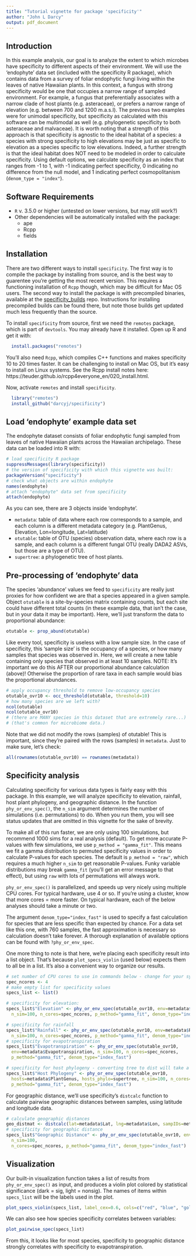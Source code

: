 ```yaml
---
title: "Tutorial vignette for package 'specificity'"
author: "John L Darcy"
output: pdf_document
---
```


## Introduction
In this example analysis, our goal is to analyze the extent to which microbes have specificity to different aspects of their environment. We will use the 'endophyte' data set (included with the specificity R package), which contains data from a survey of foliar endophytic fungi living within the leaves of native Hawaiian plants. In this context, a fungus with strong specificity would be one that occupies a narrow range of sampled environment. For example, a fungus that preferentially associates with a narrow clade of host plants (e.g. asteraceae), or prefers a narrow range of elevation (e.g. between 700 and 1200 m.a.s.l). The previous two examples were for unimodal specificity, but specificity as calculated with this software can be multimodal as well (e.g. phylogenetic specificity to both asteraceae and malvaceae). It is worth noting that a strength of this approach is that specificity is agnostic to the ideal habitat of a species: a species with strong specificity to high elevations may be just as specific to elevation as a species specific to low elevations. Indeed, a further strength is that the ideal habitat does NOT need to be modeled in order to calculate specificity. Using default options, we calculate specificity as an index that ranges from -1 to 1, with -1 indicating perfect specificity, 0 indicating no difference from the null model, and 1 indicating perfect cosmopolitanism (`denom_type = "index"`).

## Software Requirements
* `R` v. 3.5.0 or higher (untested on lower versions, but may still work?)
* Other dependencies will be automatically installed with the package:
    - ape
    - Rcpp
    - fields

## Installation
There are two different ways to install `specificity`. The first way is to compile the package by installing from source, and is the best way to guarentee you're getting the most recent version. This requires a functioning installation of `Rcpp` though, which may be difficult for Mac OS users. The second way to install the package is with precompiled binaries, available at the [specificity_builds](https://github.com/darcyj/specificity_builds) repo. Instructions for installing precompiled builds can be found there, but note those builds get updated much less frequently than the source.

To install `specificity` from source, first we need the `remotes` package, which is part of `devtools`. You may already have it installed. Open up R and get it with:
```r
  install.packages("remotes")
```

You'll also need `Rcpp`, which compiles C++ functions and makes specificity 10 to 20 times faster. It can be challenging to install on Mac OS, but it's easy to install on Linux systems. See the Rcpp install notes here: https://teuder.github.io/rcpp4everyone_en/020_install.html. 

Now, activate `remotes`  and install `specificity`.
```r
  library("remotes")
  install_github("darcyj/specificity")
```

## Load 'endophyte' example data set
The endophyte dataset consists of foliar endophytic fungi sampled from leaves of native Hawaiian plants across the Hawaiian archipelago. These data can be loaded into R with:
```r
# load specificity R package
suppressMessages(library(specificity))
# the version of specificity with which this vignette was built:
packageVersion("specificity")
# check what objects are within endophyte
names(endophyte)
# attach "endophyte" data set from specificity
attach(endophyte)
```
As you can see, there are 3 objects inside 'endophyte'. 

* `metadata`: table of data where each row corresponds to a sample, and each column is a different metadata category (e.g. PlantGenus, Elevation, Lon=longitude, Lat=latitude)
* `otutable`: table of OTU (species) observation data, where each row is a sample, and each column is a different fungal OTU (really DADA2 ASVs, but those are a type of OTU).
* `supertree`: a phylogenetic tree of host plants.

## Pre-processing of 'endophyte' data
The species 'abundance' values we feed to `specificity` are really just proxies for how confident we are that a species appeared in a given sample. Object `otutable` is a site-by-species matrix containing counts, but each site could have different total counts (in these example data, that isn't the case, but in your data it may be important). Here, we'll just transform the data to proportional abundance:
```r
otutable <- prop_abund(otutable)
```

Like every tool, specificity is useless with a low sample size. In the case of specificity, this 'sample size' is the occupancy of a species, or how many samples that species was observed in. Here, we will create a new table containing only species that observed in at least 10 samples. NOTE: It's important we do this AFTER our proportional abundance calculation (above)! Otherwise the proportion of rare taxa in each sample would bias the proportional abundances.
```r
# apply occupancy threshold to remove low-occupancy species
otutable_ovr10 <- occ_threshold(otutable, threshold=10)
# how many species are we left with?
ncol(otutable)
ncol(otutable_ovr10)
# (there are MANY species in this dataset that are extremely rare...)
# (that's common for microbiome data.)
```

Note that we did not modify the rows (samples) of otutable! This is important, since they're paired with the rows (samples) in `metadata`. Just to make sure, let's check:
```r
all(rownames(otutable_ovr10) == rownames(metadata))
```

## Specificity analysis
Calculating specificity for various data types is fairly easy with this package. In this example, we will analyze specificity to elevation, rainfall, host plant phylogeny, and geographic distance. In the function `phy_or_env_spec()`, the `n_sim` argument determines the number of simulations (i.e. permutations) to do. When you run them, you will see status updates that are omitted in this vignette for the sake of brevity. 

To make all of this run faster, we are only using 100 simulations, but recommend 1000 sims for a real analysis (default). To get more accurate P-values with few simulations, we use `p_method = "gamma_fit"`. This means we fit a gamma distribution to permuted specificity values in order to calculate P-values for each species. The default is `p_method = "raw"`, which requires a much higher `n_sim` to get reasonable P-values. Funky variable distributions may break `gamma_fit` (you'll get an error message to that effect), but using `raw` with lots of permutations will always work.

`phy_or_env_spec()` is parallelized, and speeds up very nicely using multiple CPU cores. For typical hardware, use 4 or so. If you're using a cluster, know that more cores = more faster. On typical hardware, each of the below analyses should take a minute or two.

The argument `denom_type="index_fast"` is used to specify a fast calculation for species that are less specific than expected by chance. For a data set like this one, with 760 samples, the fast approximation is necessary so calculation doesn't take forever. A thorough explanation of available options can be found with `?phy_or_env_spec`.

One more thing to note is that here, we're placing each specificity result into a list object. That's because `plot_specs_violin` (used below) expects them to all be in a list. It's also a convenient way to organize our results.

```r
# set number of CPU cores to use in commands below - change for your system.
spec_ncores <- 4
# make empty list for specificity values
specs_list <- list()

# specificity for elevation:
specs_list$"Elevation" <- phy_or_env_spec(otutable_ovr10, env=metadata$Elevation,
  n_sim=100, n_cores=spec_ncores, p_method="gamma_fit", denom_type="index_fast")

# specificity for rainfall
specs_list$"Rainfall" <- phy_or_env_spec(otutable_ovr10, env=metadata$Rainfall, 
  n_sim=100, n_cores=spec_ncores, p_method="gamma_fit", denom_type="index_fast")
# specificity for evapotranspiration
specs_list$"Evapotranspiration" <- phy_or_env_spec(otutable_ovr10,
  env=metadata$Evapotranspiration, n_sim=100, n_cores=spec_ncores,
  p_method="gamma_fit", denom_type="index_fast")

# specificity for host phylogeny - converting tree to dist will take a while!
specs_list$"Host Phylogeny" <- phy_or_env_spec(otutable_ovr10,
  hosts=metadata$PlantGenus, hosts_phylo=supertree, n_sim=100, n_cores=spec_ncores,
  p_method="gamma_fit", denom_type="index_fast")
```

For geographic distance, we'll use specificity's `distcalc` function to calculate pairwise geographic distances between samples, using latitude and longitude data.  
```r
# calculate geographic distances
geo_distmat <- distcalc(lat=metadata$Lat, lng=metadata$Lon, sampIDs=metadata$SampleID)
# specificity for geographic distance
specs_list$"Geographic Distance" <- phy_or_env_spec(otutable_ovr10, env=geo_distmat,
  n_sim=100, 
  n_cores=spec_ncores, p_method="gamma_fit", denom_type="index_fast")
```

## Visualization
Our built-in visualization function takes a list of results from `phy_or_env_spec()` as input, and produces a violin plot colored by statistical significance (dark = sig, light = nonsig). The names of items within `specs_list` will be the labels used in the plot. 
```r
plot_specs_violin(specs_list, label_cex=0.6, cols=c("red", "blue", "gold", "green", "black"))
```

We can also see how species specificity correlates between variables:
```r
plot_pairwise_spec(specs_list)
```
From this, it looks like for most species, specificity to geographic distance strongly correlates with specificity to evapotranspiration. 